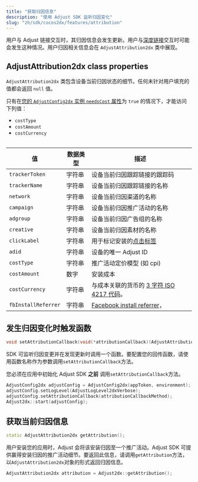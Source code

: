 ```yaml
---
title: "获取归因信息"
description: "使用 Adjust SDK 监听归因变化"
slug: "zh/sdk/cocos2dx/features/attribution"
---
```


用户与 Adjust 链接交互时，其归因信息会发生更新。用户与[深度链接](https://help.adjust.com/zh/article/deep-links)交互时可能会发生这种情况。用户归因相关信息会在 `AdjustAttribution2dx` 类中展现。

## AdjustAttribution2dx class properties

`AdjustAttribution2dx` 类包含设备当前归因状态的细节。任何未针对用户填充的值都会返回 `null` 值。

<Callout type="note">

只有在[您的 `AdjustConfig2dx` 实例 `needsCost` 属性](/en/sdk/cocos2dx/configuration#enable-cost-data-sending)为 `true` 的情况下，才能访问下列值：

-  `costType`
-  `costAmount`
-  `costCurrency`

</Callout>
<Table>

| 值                  | 数据类型 | 描述                                                                                          |
| ------------------- | -------- | --------------------------------------------------------------------------------------------- |
| `trackerToken`      | 字符串   | 设备当前归因跟踪链接的跟踪码                                                                  |
| `trackerName`       | 字符串   | 设备当前归因跟踪链接的名称                                                                    |
| `network`           | 字符串   | 设备当前归因渠道的名称                                                                        |
| `campaign`          | 字符串   | 设备当前归因推广活动的名称                                                                    |
| `adgroup`           | 字符串   | 设备当前归因广告组的名称                                                                      |
| `creative`          | 字符串   | 设备当前归因素材的名称                                                                        |
| `clickLabel`        | 字符串   | 用于标记安装的[点击标签](https://help.adjust.com/zh/article/user-rewards)                     |
| `adid`              | 字符串   | 设备的唯一 Adjust ID                                                                          |
| `costType`          | 字符串   | 推广活动定价模型 \(如 cpi\)                                                                   |
| `costAmount`        | 数字     | 安装成本                                                                                      |
| `costCurrency`      | 字符串   | 与成本关联的货币的 [3 字符 ISO 4217 代码](https://www.iban.com/currency-codes)。              |
| `fbInstallReferrer` | 字符串   | [Facebook install referrer](https://developers.facebook.com/docs/app-ads/install-referrer/)， |

</Table>

## 发生归因变化时触发函数

<CodeBlock title="方法签名">

```cpp
void setAttributionCallback(void(*attributionCallback)(AdjustAttribution2dx attribution));
```

</CodeBlock>

SDK 可监听归因变更并在发现更新时调用一个函数。要配置您的回传函数，请使用函数名称作为参数调用`setAttributionCallback`方法。

<Callout type="important">

您必须在应用中初始化 Adjust SDK **之前** 调用`setAttributionCallback`方法。

</Callout>

```cpp
AdjustConfig2dx adjustConfig = AdjustConfig2dx(appToken, environment);
adjustConfig.setLogLevel(AdjustLogLevel2dxVerbose);
adjustConfig.setAttributionCallback(attributionCallbackMethod);
Adjust2dx::start(adjustConfig);
```

## 获取当前归因信息

<CodeBlock title="方法签名">

```cpp
static AdjustAttribution2dx getAttribution();
```

</CodeBlock>

用户安装您的应用时，Adjust 会将该安装归因至一个推广活动。Adjust SDK 可提供赢得安装归因的推广活动细节。要返回此信息，请调用`getAttribution`方法，以`AdjustAttribution2dx`对象的形式返回归因信息。

```cpp
AdjustAttribution2dx attribution = Adjust2dx::getAttribution();
```

